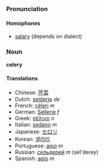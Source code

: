 ===Pronunciation===
====Homophones====
*[[salary]] (depends on dialect)

===Noun===
'''celery'''

====Translations====
*Chinese: [[芹菜]]
*Dutch: [[selderie]] ''de''
*French: [[céleri]] ''m''
*German: [[Sellerie]] ''f''
*Greek: [[σέλινο]] ''n''
*Italian: [[sedano]] ''m''
*Japanese: [[セロリ]]
*Korean: [[셀러리]]
*Portuguese: [[aipo]] ''m''
*Russian: [[сельдерей]] ''m'' (sel'derey)
*Spanish: [[apio]] ''m''